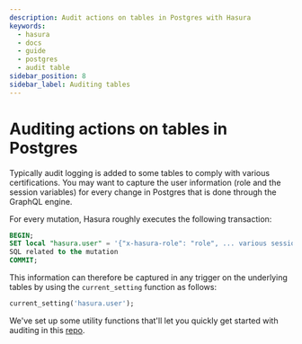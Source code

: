 ```yaml
---
description: Audit actions on tables in Postgres with Hasura
keywords:
  - hasura
  - docs
  - guide
  - postgres
  - audit table
sidebar_position: 8
sidebar_label: Auditing tables
---
```


# Auditing actions on tables in Postgres

Typically audit logging is added to some tables to comply with various certifications. You may want to capture
the user information (role and the session variables) for every change in Postgres that is done through the GraphQL
engine.

For every mutation, Hasura roughly executes the following transaction:

```sql
BEGIN;
SET local "hasura.user" = '{"x-hasura-role": "role", ... various session variables}'
SQL related to the mutation
COMMIT;
```

This information can therefore be captured in any trigger on the underlying tables by using the `current_setting`
function as follows:

```sql
current_setting('hasura.user');
```

We've set up some utility functions that'll let you quickly get started with auditing in this
[repo](https://github.com/hasura/audit-trigger).

